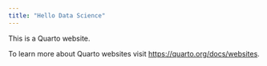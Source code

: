 ```yaml
---
title: "Hello Data Science"
---
```


This is a Quarto website.

To learn more about Quarto websites visit <https://quarto.org/docs/websites>.
